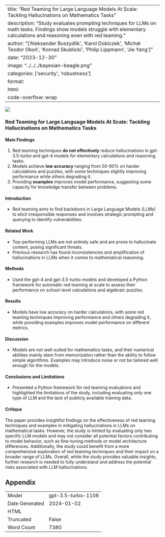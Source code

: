 
---
title: "Red Teaming for Large Language Models At Scale: Tackling Hallucinations on Mathematics Tasks"
description: "Study evaluates prompting techniques for LLMs on math tasks. Findings show models struggle with elementary calculations and reasoning even with red teaming."
author: "['Aleksander Buszydlik', 'Karol Dobiczek', 'Michał Teodor Okoń', 'Konrad Skublicki', 'Philip Lippmann', 'Jie Yang']"
date: "2023-12-30"
image: "../../../bayesian-beagle.png"
categories: ['security', 'robustness']
format:
  html:
    code-overflow: wrap
---

![](None)

### Red Teaming for Large Language Models At Scale: Tackling Hallucinations on Mathematics Tasks

#### Main Findings
1. Red teaming techniques **do not effectively** reduce hallucinations in gpt-3.5-turbo and gpt-4 models for elementary calculations and reasoning tasks.
2. Models achieve **low accuracy** ranging from 50-60% on harder calculations and puzzles, with some techniques slightly improving performance while others degrading it.
3. Providing **examples** improves model performance, suggesting some capacity for knowledge transfer between problems.

#### Introduction
- Red teaming aims to find backdoors in Large Language Models (LLMs) to elicit irresponsible responses and involves strategic prompting and querying to identify vulnerabilities.

#### Related Work
- Top-performing LLMs are not entirely safe and are prone to hallucinate content, posing significant threats.
- Previous research has found inconsistencies and amplification of hallucinations in LLMs when it comes to mathematical reasoning.

#### Methods
- Used the gpt-4 and gpt-3.5-turbo models and developed a Python framework for automatic red teaming at scale to assess their performance on school-level calculations and algebraic puzzles.

#### Results
- Models have low accuracy on harder calculations, with some red teaming techniques improving performance and others degrading it, while providing examples improves model performance on different metrics.

#### Discussion
- Models are not well-suited for mathematics tasks, and their numerical abilities mainly stem from memorization rather than the ability to follow simple algorithms. Examples may introduce noise or not be tailored well enough for the models.

#### Conclusions and Limitations
- Presented a Python framework for red teaming evaluations and highlighted the limitations of the study, including evaluating only one type of LLM and the lack of publicly available training data.

#### Critique
The paper provides insightful findings on the effectiveness of red teaming techniques and examples in mitigating hallucinations in LLMs on mathematical tasks. However, the study is limited by evaluating only two specific LLM models and may not consider all potential factors contributing to model behavior, such as fine-tuning methods or model architecture differences. Additionally, the study could benefit from a more comprehensive exploration of red teaming techniques and their impact on a broader range of LLMs. Overall, while the study provides valuable insights, further research is needed to fully understand and address the potential risks associated with LLM hallucinations.

## Appendix

|          |          |
|----------|----------|
| Model     | gpt-3.5-turbo-1106       |
| Date Generated     | 2024-01-02       |
| HTML     |        |
| Truncated       | False       |
| Word Count       | 7380       |